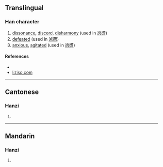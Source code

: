 {{character info/new}}
==Translingual==

===Han character===
{{Han char|rn=61|rad=心|as=14|sn=18|four=34332|canj=EBP,XXXEB|ids=⿱滯心}}

# [[dissonance]], [[discord]], [[disharmony]] (used in [[惉懘]])
# [[defeated]] (used in [[惉懘]])
# [[anxious]], [[agitated]] (used in [[惉懘]])

====References====
* {{Han ref|kx=0406.240|dkj=11363|dj=0747.210|hdz=42364.010|uh=61D8|ud=25048|bh=EFC7|bd=61383}}
* [http://www.liziso.com/lizi/6YWs5Yqd.html liziso.com]

----

==Cantonese==

===Hanzi===
{{yue-hanzi|jyut=[[cit3]]|y=chit3}}

# {{defn|lang=yue|sort=心14}}

----

==Mandarin==

===Hanzi===
{{cmn-hanzi|pin=[[chì]] ([[chi4]])|wg=ch'ih<sup>4</sup>}}

# {{defn|lang=cmn|sort=心14}}